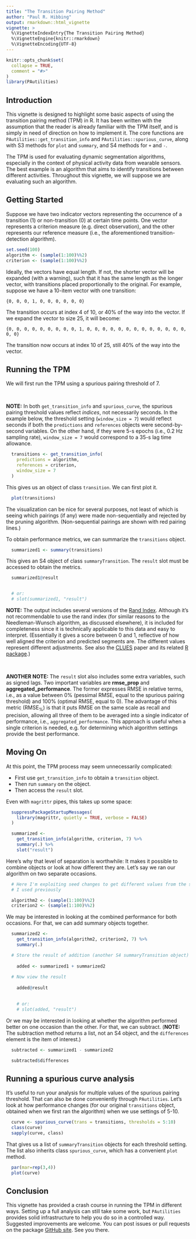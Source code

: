 ```yaml
---
title: "The Transition Pairing Method"
author: "Paul R. Hibbing"
output: rmarkdown::html_vignette
vignette: >
  %\VignetteIndexEntry{The Transition Pairing Method}
  %\VignetteEngine{knitr::rmarkdown}
  %\VignetteEncoding{UTF-8}
---
```


```r
knitr::opts_chunk$set(
  collapse = TRUE,
  comment = "#>"
)
library(PAutilities)
```

## Introduction

This vignette is designed to highlight some basic aspects of using the transition pairing method (TPM) in R. It has been written with the assumption that the reader is already familiar with the TPM itself, and is simply in need of direction on how to implement it. The core functions are `PAutilities::get_transition_info` and `PAutilities::spurious_curve`, along with S3 methods for `plot` and `summary`, and S4 methods for `+` and `-`.

The TPM is used for evaluating dynamic segmentation algorithms, especially in the context of physical activity data from wearable sensors. The best example is an algorithm that aims to identify transitions between different activities. Throughout this vignette, we will suppose we are evaluating such an algorithm.

## Getting Started

Suppose we have two indicator vectors representing the occurrence of a transition (1) or non-transition (0) at certain time points. One vector represents a criterion measure (e.g. direct observation), and the other represents our reference measure (i.e., the aforementioned transition-detection algorithm). 

```r
set.seed(100)
algorithm <- (sample(1:100)%%2)
criterion <- (sample(1:100)%%2)
```

Ideally, the vectors have equal length. If not, the shorter vector will be expanded (with a warning), such that it has the same length as the longer vector, with transitions placed proportionally to the original. For example, suppose we have a 10-item vector with one transition:

`{0, 0, 0, 1, 0, 0, 0, 0, 0, 0}`

The transition occurs at index 4 of 10, or 40% of the way into the vector. If we expand the vector to size 25, it will become:

`{0, 0, 0, 0, 0, 0, 0, 0, 0, 1, 0, 0, 0, 0, 0, 0, 0, 0, 0, 0, 0, 0, 0, 0, 0}`

The transition now occurs at index 10 of 25, still 40% of the way into the vector.

## Running the TPM

We will first run the TPM using a spurious pairing threshold of 7.  

<br />

**NOTE:** In both `get_transition_info` and `spurious_curve`, the spurious pairing threshold values reflect *indices*, not necessarily seconds. In the example below, the threshold setting (`window_size = 7`) would reflect seconds if both the `predictions` and `references` objects were second-by-second variables. On the other hand, if they were 5-s epochs (i.e., 0.2 Hz sampling rate), `window_size = 7` would correspond to a 35-s lag time allowance.

```r
  transitions <- get_transition_info(
    predictions = algorithm,
    references = criterion,
    window_size = 7
  )
```

This gives us an object of class `transition`. We can first plot it.

```r
  plot(transitions)
```

The visualization can be nice for several purposes, not least of which is seeing which pairings (if any) were made non-sequentially and rejected by the pruning algorithm. (Non-sequential pairings are shown with red pairing lines.)

To obtain performance metrics, we can summarize the `transitions` object.

```r
  summarized1 <- summary(transitions)
```

This gives an S4 object of class `summaryTransition`. The `result` slot must be accessed to obtain the metrics.

```r
  summarized1@result


  # or:
  # slot(summarized1, "result")
```


**NOTE:** The output includes several versions of the [Rand Index](https://www.tandfonline.com/doi/abs/10.1207/s15327906mbr2104_5). Although it's not recommendable to use the rand index (for similar reasons to the Needleman-Wunsch algorithm, as discussed elsewhere), it is included for completeness since it is technically applicable to this data and easy to interpret. (Essentially it gives a score between 0 and 1, reflective of how well aligned the criterion and predicted segments are. The different values represent different adjustments. See also the [CLUES](https://www.sciencedirect.com/science/article/pii/S0167947306004786) paper and its related [R package](https://cran.r-project.org/package=clues).)

<br />

**ANOTHER NOTE:** The `result` slot also includes some extra variables, such as signed lags. Two important variables are **rmse_prop** and **aggregated_performance**. The former expresses RMSE in relative terms, i.e., as a value between 0% (pessimal RMSE, equal to the spurious pairing threshold) and 100% (optimal RMSE, equal to 0). The advantage of this metric (RMSE~%~) is that it puts RMSE on the same scale as recall and precision, allowing all three of them to be averaged into a single indicator of performance, i.e., `aggregated_performance`. This approach is useful when a single criterion is needed, e.g. for determining which algorithm settings provide the best performance. 

## Moving On

At this point, the TPM process may seem unnecessarily complicated:

* First use `get_transition_info` to obtain a `transition` object.
* Then run `summary` on the object.
* Then access the `result` slot.

Even with `magrittr` pipes, this takes up some space:

```r
  suppressPackageStartupMessages(
    library(magrittr, quietly = TRUE, verbose = FALSE)
  )

  summarized <-
    get_transition_info(algorithm, criterion, 7) %>%
    summary(.) %>%
    slot("result")
```

Here's why that level of separation is worthwhile: It makes it possible to combine objects or look at how different they are. Let's say we ran our algorithm on two separate occasions.

```r
  # Here I'm exploiting seed changes to get different values from the same code
  # I used previously

  algorithm2 <- (sample(1:100)%%2)
  criterion2 <- (sample(1:100)%%2)
```

We may be interested in looking at the combined performance for both occasions. For that, we can add summary objects together.

```r
  summarized2 <-
    get_transition_info(algorithm2, criterion2, 7) %>%
    summary(.)

  # Store the result of addition (another S4 summaryTransition object)
  
    added <- summarized1 + summarized2
  
  # Now view the result
    
    added@result
    

    # or:
    # slot(added, "result")
```

Or we may be interested in looking at whether the algorithm performed better on one occasion than the other. For that, we can subtract. (**NOTE:** The subtraction method returns a list, not an S4 object, and the `differences` element is the item of interest.)

```r
  subtracted <- summarized1 - summarized2

  subtracted$differences
```

## Running a spurious curve analysis

It's useful to run your analysis for multiple values of the spurious pairing threshold. That can also be done conveniently through `PAutilities`. Let's look at how performance changes (for our original `transitions` object, obtained when we first ran the algorithm) when we use settings of 5-10.

```r
  curve <- spurious_curve(trans = transitions, thresholds = 5:10)
  class(curve)
  sapply(curve, class)
```

That gives us a list of `summaryTransition` objects for each threshold setting. The list also inherits class `spurious_curve`, which has a convenient `plot` method.

```r
  par(mar=rep(3,4))
  plot(curve)
```

## Conclusion

This vignette has provided a crash course in running the TPM in different ways. Setting up a full analysis can still take some work, but `PAutilities` provides solid infrastructure to help you do so in a controlled way. Suggested improvements are welcome. You can post issues or pull requests on the package [GitHub site](github.com/paulhibbing/PAutilities). See you there.
